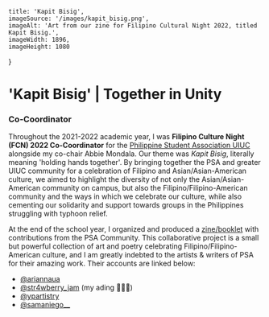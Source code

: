 
    title: 'Kapit Bisig',
    imageSource: '/images/kapit_bisig.png',
    imageAlt: 'Art from our zine for Filipino Cultural Night 2022, titled Kapit Bisig.',
    imageWidth: 1896,
    imageHeight: 1080
}

# 'Kapit Bisig' | Together in Unity

### Co-Coordinator

Throughout the 2021-2022 academic year, I was **Filipino Culture Night (FCN) 2022 Co-Coordinator** for the [Philippine Student Association UIUC](https://psauiuc.org/) alongside my co-chair Abbie Mondala. Our theme was _Kapit Bisig_, literally meaning 'holding hands together'. By bringing together the PSA and greater UIUC community for a celebration of Filipino and Asian/Asian-American culture, we aimed to highlight the diversity of not only the Asian/Asian-American community on campus, but also the Filipino/Filipino-American community and the ways in which we celebrate our culture, while also cementing our solidarity and support towards groups in the Philippines struggling with typhoon relief.

At the end of the school year, I organized and produced a [zine/booklet](https://drive.google.com/file/d/1A1YwKbkzxPjnZ6AFhJskcXxnJhPhMT0z/view) with contributions from the PSA Community. This collaborative project is a small but powerful collection of art and poetry celebrating Filipino/Filipino-American culture, and I am greatly indebted to the artists & writers of PSA for their amazing work. Their accounts are linked below:

- [@ariannaua](https://instagram.com/ariannaua)
- [@str4wberry_jam](https://www.instagram.com/str4wberry_jam/) (my ading 🙌🏼💚)
- [@ypartistry](https://www.instagram.com/ypartistry/)
- [@samaniego__](https://www.instagram.com/samaniego__/)

